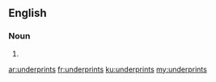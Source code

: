 ==English==

===Noun===
{{head|en|noun plural form}}

# {{plural of|underprint|lang=en}}

[[ar:underprints]]
[[fr:underprints]]
[[ku:underprints]]
[[my:underprints]]